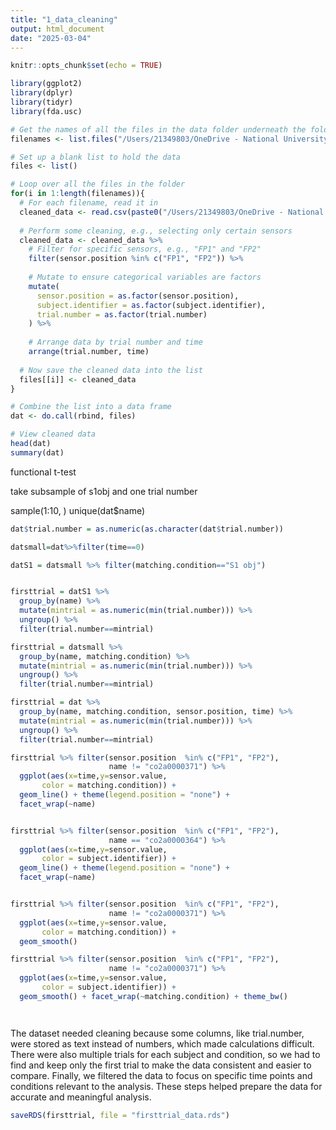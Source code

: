 ---
title: "1_data_cleaning"
output: html_document
date: "2025-03-04"
---

```{r setup, include=FALSE}
knitr::opts_chunk$set(echo = TRUE)
```

```{r}
library(ggplot2)
library(dplyr)  
library(tidyr)
library(fda.usc)

```



```{r}

# Get the names of all the files in the data folder underneath the folder this Rmd file is saved in
filenames <- list.files("/Users/21349803/OneDrive - National University of Ireland, Galway/HDS Project/data/SMNI_CMI_TEST/Test")

# Set up a blank list to hold the data
files <- list()

# Loop over all the files in the folder
for(i in 1:length(filenames)){
  # For each filename, read it in
  cleaned_data <- read.csv(paste0("/Users/21349803/OneDrive - National University of Ireland, Galway/HDS Project/data/SMNI_CMI_TEST/Test/", filenames[i]))
  
  # Perform some cleaning, e.g., selecting only certain sensors
  cleaned_data <- cleaned_data %>%
    # Filter for specific sensors, e.g., "FP1" and "FP2"
    filter(sensor.position %in% c("FP1", "FP2")) %>%
    
    # Mutate to ensure categorical variables are factors
    mutate(
      sensor.position = as.factor(sensor.position),
      subject.identifier = as.factor(subject.identifier),
      trial.number = as.factor(trial.number)
    ) %>%
    
    # Arrange data by trial number and time
    arrange(trial.number, time)
  
  # Now save the cleaned data into the list
  files[[i]] <- cleaned_data
}

# Combine the list into a data frame
dat <- do.call(rbind, files)

# View cleaned data
head(dat)
summary(dat)


```


functional t-test

take subsample of s1obj and one trial number

sample(1:10, )
unique(dat$name)



```{r}
dat$trial.number = as.numeric(as.character(dat$trial.number))

datsmall=dat%>%filter(time==0)

datS1 = datsmall %>% filter(matching.condition=="S1 obj")


firsttrial = datS1 %>%
  group_by(name) %>%
  mutate(mintrial = as.numeric(min(trial.number))) %>%
  ungroup() %>%
  filter(trial.number==mintrial)

firsttrial = datsmall %>%
  group_by(name, matching.condition) %>%
  mutate(mintrial = as.numeric(min(trial.number))) %>%
  ungroup() %>%
  filter(trial.number==mintrial)

firsttrial = dat %>%
  group_by(name, matching.condition, sensor.position, time) %>%
  mutate(mintrial = as.numeric(min(trial.number))) %>%
  ungroup() %>%
  filter(trial.number==mintrial)

firsttrial %>% filter(sensor.position  %in% c("FP1", "FP2"),
                      name != "co2a0000371") %>%
  ggplot(aes(x=time,y=sensor.value, 
       color = matching.condition)) +
  geom_line() + theme(legend.position = "none") + 
  facet_wrap(~name)


firsttrial %>% filter(sensor.position  %in% c("FP1", "FP2"),
                      name == "co2a0000364") %>%
  ggplot(aes(x=time,y=sensor.value, 
       color = subject.identifier)) +
  geom_line() + theme(legend.position = "none") + 
  facet_wrap(~name)


firsttrial %>% filter(sensor.position  %in% c("FP1", "FP2"),
                      name != "co2a0000371") %>%
  ggplot(aes(x=time,y=sensor.value, 
       color = matching.condition)) +
  geom_smooth() 

firsttrial %>% filter(sensor.position  %in% c("FP1", "FP2"),
                      name != "co2a0000371") %>%
  ggplot(aes(x=time,y=sensor.value, 
       color = subject.identifier)) +
  geom_smooth() + facet_wrap(~matching.condition) + theme_bw()




```
 
 
 The dataset needed cleaning because some columns, like trial.number, were stored as text instead of numbers, which made calculations difficult. There were also multiple trials for each subject and condition, so we had to find and keep only the first trial to make the data consistent and easier to compare. Finally, we filtered the data to focus on specific time points and conditions relevant to the analysis. These steps helped prepare the data for accurate and meaningful analysis.
 
```{r}
saveRDS(firsttrial, file = "firsttrial_data.rds")

```
 

